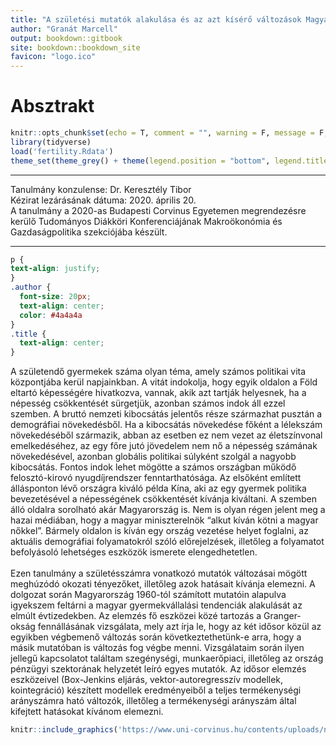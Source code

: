 ```yaml
---
title: "A születési mutatók alakulása és az azt kísérő változások Magyarországon" 
author: "Granát Marcell"
output: bookdown::gitbook
site: bookdown::bookdown_site
favicon: "logo.ico"
---
```


# Absztrakt {#index}



```r
knitr::opts_chunk$set(echo = T, comment = "", warning = F, message = F, cache = F, dev = "png", error = T, fig.height=7, fig.width=10)
library(tidyverse)
load('fertility.Rdata')
theme_set(theme_grey() + theme(legend.position = "bottom", legend.title = element_blank(), legend.box = "vertical"))
```

***

Tanulmány konzulense: Dr. Keresztély Tibor\
Kézirat lezárásának dátuma: 2020. április 20.\
A tanulmány a 2020-as Budapesti Corvinus Egyetemen megrendezésre kerülő Tudományos Diákköri Konferenciájának Makroökonómia és Gazdaságpolitika szekciójába készült.

***

```css
p {
text-align: justify;
}
.author {
  font-size: 20px;
  text-align: center;
  color: #4a4a4a
} 
.title {
  text-align: center;
}
```

A születendő gyermekek száma olyan téma, amely számos politikai vita központjába kerül napjainkban. A vitát indokolja, hogy egyik oldalon a Föld eltartó képességére hivatkozva, vannak, akik azt tartják helyesnek, ha a népesség csökkentését sürgetjük, azonban számos indok áll ezzel szemben. A bruttó nemzeti kibocsátás jelentős része származhat pusztán a demográfiai növekedésből. Ha a kibocsátás növekedése főként a lélekszám növekedéséből származik, abban az esetben ez nem vezet az életszínvonal emelkedéséhez, az egy főre jutó jövedelem nem nő a népesség számának növekedésével, azonban globális politikai súlyként szolgál a nagyobb kibocsátás. Fontos indok lehet mögötte a számos országban működő felosztó-kirovó nyugdíjrendszer fenntarthatósága. Az elsőként említett állásponton lévő országra kiváló példa Kína, aki az egy gyermek politika bevezetésével a népességének csökkentését kívánja kiváltani. A szemben álló oldalra sorolható akár Magyarország is. Nem is olyan régen jelent meg a hazai médiában, hogy a magyar miniszterelnök “alkut kíván kötni a magyar nőkkel”. Bármely oldalon is kíván egy ország vezetése helyet foglalni, az aktuális demográfiai folyamatokról szóló előrejelzések, illetőleg a folyamatot befolyásoló lehetséges eszközök ismerete elengedhetetlen.\
\
Ezen tanulmány a születésszámra vonatkozó mutatók változásai mögött meghúzódó okozati tényezőket, illetőleg azok hatásait kívánja elemezni. A dolgozat során Magyarország 1960-tól számított mutatóin alapulva igyekszem feltárni a magyar gyermekvállalási tendenciák alakulását az elmúlt évtizedekben. Az elemzés fő eszközei közé tartozás a Granger-okság fennállásának vizsgálata, mely azt írja le, hogy az két idősor közül az egyikben végbemenő változás során következtethetünk-e arra, hogy a másik mutatóban is változás fog végbe menni. Vizsgálataim során ilyen jellegű kapcsolatot találtam szegénységi, munkaerőpiaci, illetőleg az ország pénzügyi szektorának helyzetét leíró egyes mutatók. Az idősor elemzés eszközeivel (Box-Jenkins eljárás, vektor-autoregresszív modellek, kointegráció) készített modellek eredményeiből a teljes termékenységi arányszámra ható változók, illetőleg a termékenységi arányszám által kifejtett hatásokat kívánom elemezni.

```r
knitr::include_graphics('https://www.uni-corvinus.hu/contents/uploads/ninja-forms/36/NYV_files/unnamed-file-3.png')
```


